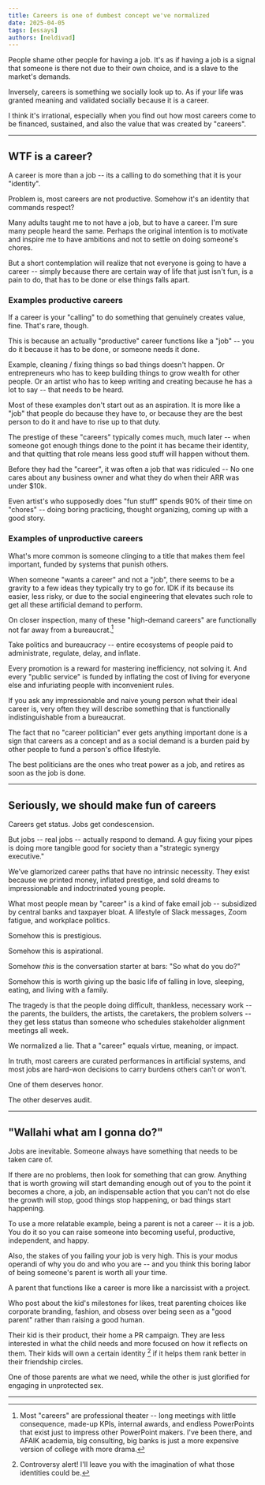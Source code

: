 ```yaml
---
title: Careers is one of dumbest concept we've normalized
date: 2025-04-05
tags: [essays]
authors: [neldivad]
---
```


People shame other people for having a job. It's as if having a job is a signal that someone is there not due to their own choice, and is a slave to the market's demands. 

Inversely, careers is something we socially look up to. As if your life was granted meaning and validated socially because it is a career.

<!--truncate-->

I think it's irrational, especially when you find out how most careers come to be financed, sustained, and also the value that was created by "careers".

---

## WTF is a career?
A career is more than a job -- its a calling to do something that it is your "identity". 

Problem is, most careers are not productive. Somehow it's an identity that commands respect? 

Many adults taught me to not have a job, but to have a career. I'm sure many people heard the same. Perhaps the original intention is to motivate and inspire me to have ambitions and not to settle on doing someone's chores. 

But a short contemplation will realize that not everyone is going to have a career -- simply because there are certain way of life that just isn't fun, is a pain to do, that has to be done or else things falls apart. 

### Examples productive careers 
If a career is your "calling" to do something that genuinely creates value, fine. That's rare, though. 

This is because an actually "productive" career functions like a "job" -- you do it because it has to be done, or someone needs it done. 

Example, cleaning / fixing things so bad things doesn't happen. Or entrepreneurs who has to keep building things to grow wealth for other people. Or an artist who has to keep writing and creating because he has a lot to say -- that needs to be heard. 

Most of these examples don't start out as an aspiration. It is more like a "job" that people do because they have to, or because they are the best person to do it and have to rise up to that duty. 

The prestige of these "careers" typically comes much, much later -- when someone got enough things done to the point it has became their identity, and that quitting that role means less good stuff will happen without them. 

Before they had the "career", it was often a job that was ridiculed -- No one cares about any business owner and what they do when their ARR was under $10k. 

Even artist's who supposedly does "fun stuff" spends 90% of their time on "chores" -- doing boring practicing, thought organizing, coming up with a good story. 


### Examples of unproductive careers
What's more common is someone clinging to a title that makes them feel important, funded by systems that punish others.

When someone "wants a career" and not a "job", there seems to be a gravity to a few ideas they typically try to go for. IDK if its because its easier, less risky, or due to the social engineering that elevates such role to get all these artificial demand to perform. 

On closer inspection, many of these "high-demand careers" are functionally not far away from a bureaucrat.[^1]

[^1]: Most "careers" are professional theater -- long meetings with little consequence, made-up KPIs, internal awards, and endless PowerPoints that exist just to impress other PowerPoint makers. I've been there, and AFAIK academia, big consulting, big banks is just a more expensive version of college with more drama. 

Take politics and bureaucracy -- entire ecosystems of people paid to administrate, regulate, delay, and inflate. 

Every promotion is a reward for mastering inefficiency, not solving it.  And every "public service" is funded by inflating the cost of living for everyone else and infuriating people with inconvenient rules.

If you ask any impressionable and naive young person what their ideal career is, very often they will describe something that is functionally indistinguishable from a bureaucrat. 

The fact that no "career politician" ever gets anything important done is a sign that careers as a concept and as a social demand is a burden paid by other people to fund a person's office lifestyle. 

The best politicians are the ones who treat power as a job, and retires as soon as the job is done. 

--- 
## Seriously, we should make fun of careers

Careers get status. Jobs get condescension. 

But jobs -- real jobs -- actually respond to demand. A guy fixing your pipes is doing more tangible good for society than a "strategic synergy executive."

We’ve glamorized career paths that have no intrinsic necessity. They exist because we printed money, inflated prestige, and sold dreams to impressionable and indoctrinated young people.

What most people mean by "career" is a kind of fake email job -- subsidized by central banks and taxpayer bloat. A lifestyle of Slack messages, Zoom fatigue, and workplace politics. 

Somehow this is prestigious.

Somehow this is aspirational.

Somehow *this* is the conversation starter at bars: "So what do you do?"  

Somehow this is worth giving up the basic life of falling in love, sleeping, eating, and living with a family. 

The tragedy is that the people doing difficult, thankless, necessary work -- the parents, the builders, the artists, the caretakers, the problem solvers -- they get less status than someone who schedules stakeholder alignment meetings all week.

We normalized a lie. That a "career" equals virtue, meaning, or impact.

In truth, most careers are curated performances in artificial systems, and most jobs are hard-won decisions to carry burdens others can't or won't.

One of them deserves honor.

The other deserves audit.

---
## "Wallahi what am I gonna do?" 
Jobs are inevitable. Someone always have something that needs to be taken care of. 

If there are no problems, then look for something that can grow. Anything that is worth growing will start demanding enough out of you to the point it becomes a chore, a job, an indispensable action that you can't not do else the growth will stop, good things stop happening, or bad things start happening. 

To use a more relatable example, being a parent is not a career -- it is a job. You do it so you can raise someone into becoming useful, productive, independent, and happy. 

Also, the stakes of you failing your job is very high. This is your modus operandi of why you do and who you are -- and you think this boring labor of being someone's parent is worth all your time. 

A parent that functions like a career is more like a narcissist with a project.

Who post about the kid's milestones for likes, treat parenting choices like corporate branding, fashion, and obsess over being seen as a "good parent" rather than raising a good human.

Their kid is their product, their home a PR campaign. They are less interested in what the child needs and more focused on how it reflects on them. Their kids will own a certain identity [^2] if it helps them rank better in their friendship circles. 

[^2]: Controversy alert! I'll leave you with the imagination of what those identities could be.

One of those parents are what we need, while the other is just glorified for engaging in unprotected sex. 

---

